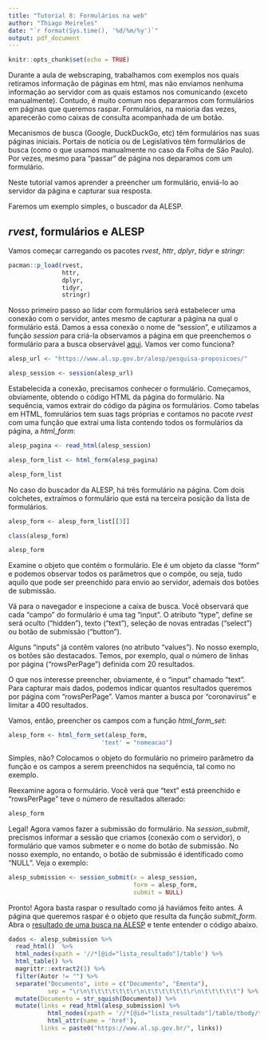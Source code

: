 ```yaml
---
title: "Tutorial 8: Formulários na web"
author: "Thiago Meireles"
date: "`r format(Sys.time(), '%d/%m/%y')`"
output: pdf_document
---
```


```r
knitr::opts_chunk$set(echo = TRUE)
```

Durante a aula de webscraping, trabalhamos com exemplos nos quais retiramos informação de páginas em html, mas não enviamos nenhuma informação ao servidor com as quais estamos nos comunicando (exceto manualmente). Contudo, é muito comum nos depararmos com formulários em páginas que queremos raspar. Formulários, na maioria das vezes, aparecerão como caixas de consulta acompanhada de um botão.

Mecanismos de busca (Google, DuckDuckGo, etc) têm formulários nas suas páginas iniciais. Portais de notícia ou de Legislativos têm formulários de busca (como o que usamos manualmente no caso da Folha de São Paulo). Por vezes, mesmo para "passar" de página nos deparamos com um formulário.

Neste tutorial vamos aprender a preencher um formulário, enviá-lo ao servidor da página e capturar sua resposta.

Faremos um exemplo simples, o buscador da ALESP.

## _rvest_, formulários e ALESP

Vamos começar carregando os pacotes _rvest_, *httr*, _dplyr_, _tidyr_ e *stringr*:

```r
pacman::p_load(rvest,
               httr,
               dplyr,
               tidyr,
               stringr)
```

Nosso primeiro passo ao lidar com formulários será estabelecer uma conexão com o servidor, antes mesmo de capturar a página na qual o formulário está. Damos a essa conexão o nome de "session", e utilizamos a função _session_ para criá-la observamos a página em que preenchemos o formulário para a busca observável [aqui](https://www.al.sp.gov.br/alesp/pesquisa-proposicoes/). Vamos ver como funciona?

```r
alesp_url <- "https://www.al.sp.gov.br/alesp/pesquisa-proposicoes/"

alesp_session <- session(alesp_url)
```

Estabelecida a conexão, precisamos conhecer o formulário. Começamos, obviamente, obtendo o código HTML da página do formulário. Na sequência, vamos extrair do código da página os formulários. Como tabelas em HTML, fomrulários tem suas tags próprias e contamos no pacote _rvest_ com uma função que extrai uma lista contendo todos os formulários da página, a *html\_form*:

```r
alesp_pagina <- read_html(alesp_session)

alesp_form_list <- html_form(alesp_pagina)

alesp_form_list
```

No caso do buscador da ALESP, há três formulário na página. Com dois colchetes, extraímos o formulário que está na terceira posição da lista de formulários.

```r
alesp_form <- alesp_form_list[[3]]

class(alesp_form)

alesp_form
```

Examine o objeto que contém o formulário. Ele é um objeto da classe "form" e podemos observar todos os parâmetros que o compõe, ou seja, tudo aquilo que pode ser preenchido para envio ao servidor, ademais dos botões de submissão.

Vá para o navegador e inspecione a caixa de busca. Você observará que cada "campo" do formulário é uma tag "input". O atributo "type", define se será oculto ("hidden"), texto ("text"), seleção de novas entradas ("select") ou botão de submissão ("button").

Alguns "inputs" já contêm valores (no atributo "values"). No nosso exemplo, os botões são destacados. Temos, por exemplo, qual o número de linhas por página ("rowsPerPage") definida com 20 resultados.

O que nos interesse preencher, obviamente, é o "input" chamado "text". Para capturar mais dados, podemos indicar quantos resultados queremos por página com "rowsPerPage". Vamos manter a busca por "coronavirus" e limitar a 400 resultados.

Vamos, então, preencher os campos com a função _html\_form\_set_:

```r
alesp_form <- html_form_set(alesp_form,
                          'text' = "nomeacao")
```

Simples, não? Colocamos o objeto do formulário no primeiro parâmetro da função e os campos a serem preenchidos na sequência, tal como no exemplo.

Reexamine agora o formulário. Você verá que "text" está preenchido e "rowsPerPage" teve o número de resultados alterado:

```r
alesp_form
```

Legal! Agora vamos fazer a submissão do formulário. Na *session\_submit*, precismos informar a sessão que criamos (conexão com o servidor), o formulário que vamos submeter e o nome do botão de submissão. No nosso exemplo, no entando, o botão de submissão é identificado como "NULL". Veja o exemplo: 

```r
alesp_submission <- session_submit(x = alesp_session,
                                   form = alesp_form,
                                   submit = NULL)
```

Pronto! Agora basta raspar o resultado como já haviámos feito antes. A página que queremos raspar é o objeto que resulta da função _submit\_form_. Abra o [resultado de uma busca na ALESP](https://www.al.sp.gov.br/spl_consultas/consultaProposicoesAction.do;jsessionid=B99CD5DD1520AF721E286203683CD227?direction=inicio&lastPage=0&currentPage=0&act=detalhe&rowsPerPage=400&currentPageDetalhe=1&method=search&text=coronavirus&legislativeNumber=&legislativeYear=&anoDeExercicio=&strInitialDate=&strFinalDate=&advancedSearch=S) e tente entender o código abaixo.

```r
dados <- alesp_submission %>% 
  read_html()  %>% 
  html_nodes(xpath = '//*[@id="lista_resultado"]/table') %>% 
  html_table() %>% 
  magrittr::extract2(1) %>% 
  filter(Autor != "") %>%
  separate("Documento", into = c("Documento", "Ementa"), 
           sep = "\r\n\t\t\t\t\t\t\r\n\t\t\t\t\t\t\r\n\t\t\t\t\t") %>% 
  mutate(Documento = str_squish(Documento)) %>% 
  mutate(links = read_html(alesp_submission) %>% 
           html_nodes(xpath = '//*[@id="lista_resultado"]/table/tbody/tr/td/a[@style="color: #000000"]') %>% 
           html_attr(name = 'href'),
         links = paste0("https://www.al.sp.gov.br/", links))
```
